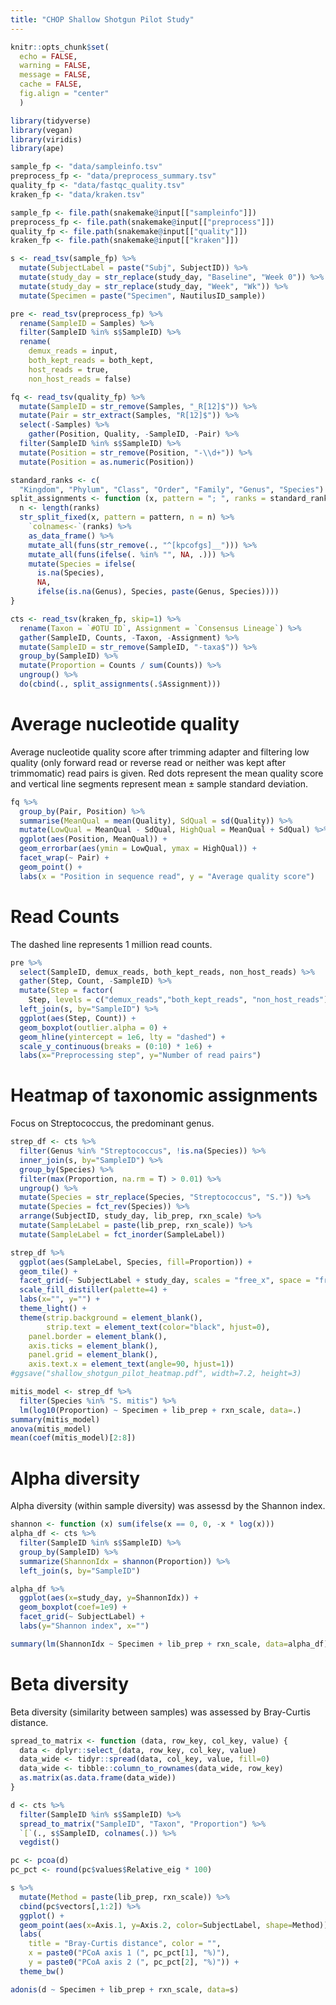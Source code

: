 ```yaml
---
title: "CHOP Shallow Shotgun Pilot Study"
---
```


```r
knitr::opts_chunk$set(
  echo = FALSE,
  warning = FALSE,
  message = FALSE,
  cache = FALSE,
  fig.align = "center"
  )
```

```r
library(tidyverse)
library(vegan)
library(viridis)
library(ape)
```

```r
sample_fp <- "data/sampleinfo.tsv"
preprocess_fp <- "data/preprocess_summary.tsv"
quality_fp <- "data/fastqc_quality.tsv"
kraken_fp <- "data/kraken.tsv"
```


```r
sample_fp <- file.path(snakemake@input[["sampleinfo"]])
preprocess_fp <- file.path(snakemake@input[["preprocess"]])
quality_fp <- file.path(snakemake@input[["quality"]])
kraken_fp <- file.path(snakemake@input[["kraken"]])
```

```r
s <- read_tsv(sample_fp) %>%
  mutate(SubjectLabel = paste("Subj", SubjectID)) %>%
  mutate(study_day = str_replace(study_day, "Baseline", "Week 0")) %>%
  mutate(study_day = str_replace(study_day, "Week", "Wk")) %>%
  mutate(Specimen = paste("Specimen", NautilusID_sample))

pre <- read_tsv(preprocess_fp) %>%
  rename(SampleID = Samples) %>%
  filter(SampleID %in% s$SampleID) %>%
  rename(
    demux_reads = input,
    both_kept_reads = both_kept,
    host_reads = true,
    non_host_reads = false)

fq <- read_tsv(quality_fp) %>%
  mutate(SampleID = str_remove(Samples, "_R[12]$")) %>%
  mutate(Pair = str_extract(Samples, "R[12]$")) %>%
  select(-Samples) %>%
    gather(Position, Quality, -SampleID, -Pair) %>%
  filter(SampleID %in% s$SampleID) %>%
  mutate(Position = str_remove(Position, "-\\d+")) %>%
  mutate(Position = as.numeric(Position))

standard_ranks <- c(
  "Kingdom", "Phylum", "Class", "Order", "Family", "Genus", "Species")
split_assignments <- function (x, pattern = "; ", ranks = standard_ranks) {
  n <- length(ranks)
  str_split_fixed(x, pattern = pattern, n = n) %>%
    `colnames<-`(ranks) %>%
    as_data_frame() %>%
    mutate_all(funs(str_remove(., "^[kpcofgs]__"))) %>%
    mutate_all(funs(ifelse(. %in% "", NA, .))) %>%
    mutate(Species = ifelse(
      is.na(Species),
      NA,
      ifelse(is.na(Genus), Species, paste(Genus, Species))))
}

cts <- read_tsv(kraken_fp, skip=1) %>%
  rename(Taxon = `#OTU ID`, Assignment = `Consensus Lineage`) %>%
  gather(SampleID, Counts, -Taxon, -Assignment) %>%
  mutate(SampleID = str_remove(SampleID, "-taxa$")) %>%
  group_by(SampleID) %>%
  mutate(Proportion = Counts / sum(Counts)) %>%
  ungroup() %>%
  do(cbind(., split_assignments(.$Assignment)))
```

\newpage

# Average nucleotide quality

Average nucleotide quality score after trimming adapter and filtering low quality (only forward read or reverse read or neither was kept after trimmomatic) read pairs is given. Red dots represent the mean quality score and vertical line segments represent mean $\pm$ sample standard deviation.

```r
fq %>%
  group_by(Pair, Position) %>%
  summarise(MeanQual = mean(Quality), SdQual = sd(Quality)) %>%
  mutate(LowQual = MeanQual - SdQual, HighQual = MeanQual + SdQual) %>%
  ggplot(aes(Position, MeanQual)) +
  geom_errorbar(aes(ymin = LowQual, ymax = HighQual)) +
  facet_wrap(~ Pair) +
  geom_point() +
  labs(x = "Position in sequence read", y = "Average quality score")
```

\newpage

# Read Counts

The dashed line represents 1 million read counts.

```r
pre %>%
  select(SampleID, demux_reads, both_kept_reads, non_host_reads) %>%
  gather(Step, Count, -SampleID) %>%
  mutate(Step = factor(
    Step, levels = c("demux_reads","both_kept_reads", "non_host_reads"))) %>%
  left_join(s, by="SampleID") %>%
  ggplot(aes(Step, Count)) +
  geom_boxplot(outlier.alpha = 0) +
  geom_hline(yintercept = 1e6, lty = "dashed") +
  scale_y_continuous(breaks = (0:10) * 1e6) +
  labs(x="Preprocessing step", y="Number of read pairs")
```

\newpage

# Heatmap of taxonomic assignments

Focus on Streptococcus, the predominant genus.

```r
strep_df <- cts %>%
  filter(Genus %in% "Streptococcus", !is.na(Species)) %>%
  inner_join(s, by="SampleID") %>%
  group_by(Species) %>%
  filter(max(Proportion, na.rm = T) > 0.01) %>%
  ungroup() %>%
  mutate(Species = str_replace(Species, "Streptococcus", "S.")) %>%
  mutate(Species = fct_rev(Species)) %>%
  arrange(SubjectID, study_day, lib_prep, rxn_scale) %>%
  mutate(SampleLabel = paste(lib_prep, rxn_scale)) %>%
  mutate(SampleLabel = fct_inorder(SampleLabel))
```

```r
strep_df %>%
  ggplot(aes(SampleLabel, Species, fill=Proportion)) +
  geom_tile() +
  facet_grid(~ SubjectLabel + study_day, scales = "free_x", space = "free_x") +
  scale_fill_distiller(palette=4) +
  labs(x="", y="") +
  theme_light() +
  theme(strip.background = element_blank(),
        strip.text = element_text(color="black", hjust=0),
    panel.border = element_blank(),
    axis.ticks = element_blank(),
    panel.grid = element_blank(),
    axis.text.x = element_text(angle=90, hjust=1))
#ggsave("shallow_shotgun_pilot_heatmap.pdf", width=7.2, height=3)
```

```r
mitis_model <- strep_df %>%
  filter(Species %in% "S. mitis") %>%
  lm(log10(Proportion) ~ Specimen + lib_prep + rxn_scale, data=.)
summary(mitis_model)
anova(mitis_model)
mean(coef(mitis_model)[2:8])
```


\newpage

# Alpha diversity

Alpha diversity (within sample diversity) was assessd by the Shannon index.

```r
shannon <- function (x) sum(ifelse(x == 0, 0, -x * log(x)))
alpha_df <- cts %>%
  filter(SampleID %in% s$SampleID) %>%
  group_by(SampleID) %>%
  summarize(ShannonIdx = shannon(Proportion)) %>%
  left_join(s, by="SampleID")
```

```r
alpha_df %>%
  ggplot(aes(x=study_day, y=ShannonIdx)) +
  geom_boxplot(coef=1e9) +
  facet_grid(~ SubjectLabel) +
  labs(y="Shannon index", x="")
```

```r
summary(lm(ShannonIdx ~ Specimen + lib_prep + rxn_scale, data=alpha_df))
```


\newpage

# Beta diversity

Beta diversity (similarity between samples) was assessed by Bray-Curtis distance.

```r
spread_to_matrix <- function (data, row_key, col_key, value) {
  data <- dplyr::select_(data, row_key, col_key, value)
  data_wide <- tidyr::spread(data, col_key, value, fill=0)
  data_wide <- tibble::column_to_rownames(data_wide, row_key)
  as.matrix(as.data.frame(data_wide))
}

d <- cts %>%
  filter(SampleID %in% s$SampleID) %>%
  spread_to_matrix("SampleID", "Taxon", "Proportion") %>%
  `[`(., s$SampleID, colnames(.)) %>%
  vegdist()

pc <- pcoa(d)
pc_pct <- round(pc$values$Relative_eig * 100)

s %>%
  mutate(Method = paste(lib_prep, rxn_scale)) %>%
  cbind(pc$vectors[,1:2]) %>%
  ggplot() +
  geom_point(aes(x=Axis.1, y=Axis.2, color=SubjectLabel, shape=Method)) +
  labs(
    title = "Bray-Curtis distance", color = "",
    x = paste0("PCoA axis 1 (", pc_pct[1], "%)"),
    y = paste0("PCoA axis 2 (", pc_pct[2], "%)")) +
  theme_bw()
```

```r
adonis(d ~ Specimen + lib_prep + rxn_scale, data=s)
```
